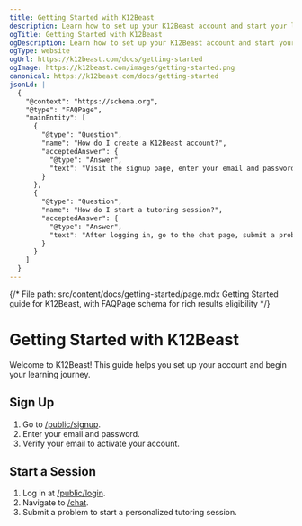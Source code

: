 ```yaml
---
title: Getting Started with K12Beast
description: Learn how to set up your K12Beast account and start your learning journey as a student, parent, or teacher.
ogTitle: Getting Started with K12Beast
ogDescription: Learn how to set up your K12Beast account and start your learning journey as a student, parent, or teacher.
ogType: website
ogUrl: https://k12beast.com/docs/getting-started
ogImage: https://k12beast.com/images/getting-started.png
canonical: https://k12beast.com/docs/getting-started
jsonLd: |
  {
    "@context": "https://schema.org",
    "@type": "FAQPage",
    "mainEntity": [
      {
        "@type": "Question",
        "name": "How do I create a K12Beast account?",
        "acceptedAnswer": {
          "@type": "Answer",
          "text": "Visit the signup page, enter your email and password, and follow the instructions to verify your account."
        }
      },
      {
        "@type": "Question",
        "name": "How do I start a tutoring session?",
        "acceptedAnswer": {
          "@type": "Answer",
          "text": "After logging in, go to the chat page, submit a problem via text or image, and the AI will guide you through a lesson."
        }
      }
    ]
  }
---
```


{/* 
  File path: src/content/docs/getting-started/page.mdx
  Getting Started guide for K12Beast, with FAQPage schema for rich results eligibility
*/}

# Getting Started with K12Beast

Welcome to K12Beast! This guide helps you set up your account and begin your learning journey.

## Sign Up

1. Go to [/public/signup](/public/signup).
2. Enter your email and password.
3. Verify your email to activate your account.

## Start a Session

1. Log in at [/public/login](/public/login).
2. Navigate to [/chat](/chat).
3. Submit a problem to start a personalized tutoring session.